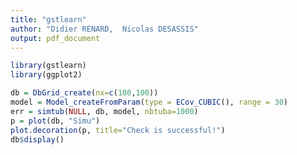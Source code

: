 ```yaml
---
title: "gstlearn"
author: "Didier RENARD,  Nicolas DESASSIS"
output: pdf_document
---
```

		
```r
library(gstlearn)
library(ggplot2)
```


```r
db = DbGrid_create(nx=c(100,100))
model = Model_createFromParam(type = ECov_CUBIC(), range = 30)
err = simtub(NULL, db, model, nbtuba=1000)
p = plot(db, "Simu")
plot.decoration(p, title="Check is successful!")
db$display()
```

